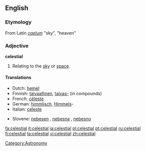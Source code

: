 ==English==

===Etymology===
From Latin ''[[caelum]]'' "sky", "heaven"

===Adjective===
'''celestial''' {{notcomparable}}

# Relating to the [[sky]] or [[space]].

====Translations====
{{top}}
*Dutch: [[hemel]]
*Finnish: [[taivaallinen]], [[taivas-]] (in compounds)
*French: [[céleste]]
*German: [[himmlisch]], [[Himmel]]s-
*Italian: [[celeste]]
{{mid}}
*Slovene: [[nebesen]] {{m}}, [[nebesna]] {{f}}, [[nebesno]] {{n}}
{{bottom}}

[[Category:Astronomy]]

[[fa:celestial]]
[[it:celestial]]
[[ja:celestial]]
[[pl:celestial]]
[[pt:celestial]]
[[ru:celestial]]
[[fi:celestial]]
[[ta:celestial]]
[[vi:celestial]]
[[zh:celestial]]